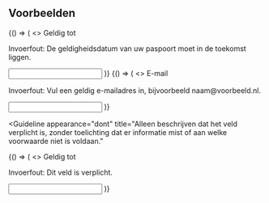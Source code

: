 
## Voorbeelden

<Guideline appearance="do" title="Leg uit waarom een datum wordt afgekeurd.">
  <Canvas language="html">
    {() => (
      <>
        <label htmlFor="passport-validity">Geldig tot</label>
        <p id="description-passport-validity">
          Invoerfout: De geldigheidsdatum van uw paspoort moet in de toekomst liggen.
        </p>
        <input
          id="passport-validity"
          type="text"
          name="passport-validity"
          aria-describedby="description-passport-validity"
        />
      </>
    )}
  </Canvas>
</Guideline>

<Guideline appearance="do" title="Geef een voorbeeld van wat er verwacht wordt.">
  <Canvas language="html">
    {() => (
      <>
        <label htmlFor="email">E-mail</label>
        <p id="description-email">Invoerfout: Vul een geldig e-mailadres in, bijvoorbeeld naam@voorbeeld.nl.</p>
        <input id="email" type="email" name="email" aria-describedby="description-email" />
      </>
    )}
  </Canvas>
</Guideline>

<Guideline
  appearance="dont"
  title="Alleen beschrijven dat het veld verplicht is, zonder toelichting dat er informatie mist of aan welke voorwaarde niet is voldaan."
>
  <Canvas language="html">
    {() => (
      <>
        <label htmlFor="passport-validity-2">Geldig tot</label>
        <p id="description-passport-validity-2">Invoerfout: Dit veld is verplicht.</p>
        <input
          id="passport-validity-2"
          aria-invalid="false"
          type="text"
          name="passport-validity-2"
          aria-describedby="description-passport-validity-2"
        />
      </>
    )}
  </Canvas>
</Guideline>
